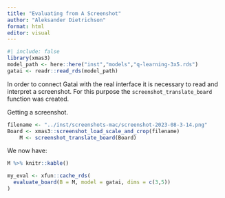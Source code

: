```yaml
---
title: "Evaluating from A Screenshot"
author: "Aleksander Dietrichson"
format: html
editor: visual
---
```


```r
#| include: false
library(xmas3)
model_path <- here::here("inst","models","q-learning-3x5.rds")
gatai <- readr::read_rds(model_path)
```

In order to connect Gatai with the real interface it is necessary to read and interpret a screenshot. For this purpose the `screenshot_translate_board` function was created.

Getting a screenshot.

```r
filename <- "../inst/screenshots-mac/screenshot-2023-08-3-14.png"
Board <- xmas3::screenshot_load_scale_and_crop(filename)
    M <- screenshot_translate_board(Board)
```

We now have:

```r
M %>% knitr::kable()
```

```r
my_eval <- xfun::cache_rds(
  evaluate_board(B = M, model = gatai, dims = c(3,5))
)
```

